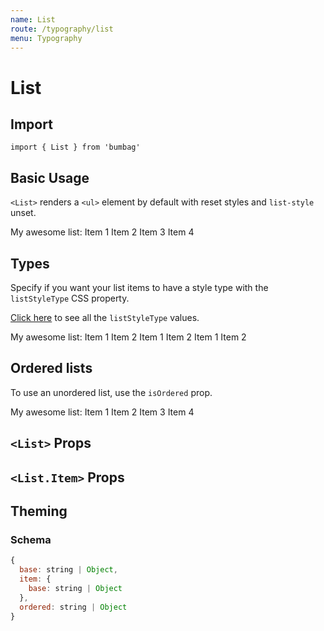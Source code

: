 ```yaml
---
name: List
route: /typography/list
menu: Typography
---
```



# List

## Import

`import { List } from 'bumbag'`

## Basic Usage

`<List>` renders a `<ul>` element by default with reset styles and `list-style` unset.

<Playground>
  <Paragraph>My awesome list:</Paragraph>
  <List>
    <List.Item>Item 1</List.Item>
    <List.Item>Item 2</List.Item>
    <List.Item>Item 3</List.Item>
    <List.Item>Item 4</List.Item>
  </List>
</Playground>

## Types

Specify if you want your list items to have a style type with the `listStyleType` CSS property.

[Click here](https://developer.mozilla.org/en-US/docs/Web/CSS/list-style-type) to see all the `listStyleType` values.

<Playground>
  <Paragraph>My awesome list:</Paragraph>
  <List listStyleType="disc" listStylePosition="inside">
    <List.Item>Item 1</List.Item>
    <List.Item>Item 2</List.Item>
  </List>
  <List listStyleType="circle" listStylePosition="inside">
    <List.Item>Item 1</List.Item>
    <List.Item listStyleType="georgian">Item 2</List.Item>
    <List listStyleType="circle">
      <List.Item>Item 1</List.Item>
      <List.Item>Item 2</List.Item>
    </List>
  </List>
</Playground>

## Ordered lists

To use an unordered list, use the `isOrdered` prop.

<Playground>
  <Paragraph>My awesome list:</Paragraph>
  <List isOrdered listStylePosition="inside">
    <List.Item>Item 1</List.Item>
    <List.Item>Item 2</List.Item>
    <List isOrdered>
      <List.Item>Item 3</List.Item>
      <List isOrdered>
        <List.Item>Item 4</List.Item>
      </List>
    </List>
  </List>
</Playground>


## `<List>` Props

<PropsTable of={List} />

## `<List.Item>` Props

<PropsTable of={ListItem} />

## Theming

### Schema

```jsx
{
  base: string | Object,
  item: {
    base: string | Object
  },
  ordered: string | Object
}
```
